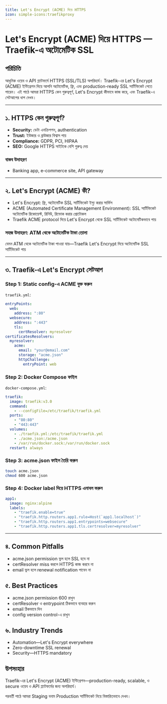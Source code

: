 ```yaml
---
title: Let's Encrypt (ACME) দিয়ে HTTPS
icon: simple-icons:traefikproxy
---
```


# Let's Encrypt (ACME) দিয়ে HTTPS — Traefik-এ অটোমেটিক SSL

## পরিচিতি

আধুনিক ওয়েব ও API প্ল্যাটফর্মে HTTPS (SSL/TLS) অপরিহার্য। Traefik-এর Let's Encrypt (ACME) ইন্টিগ্রেশন দিয়ে আপনি অটোমেটিক, ফ্রি, এবং production-ready SSL সার্টিফিকেট পেতে পারেন। এই পাঠে আমরা HTTPS কেন গুরুত্বপূর্ণ, Let's Encrypt কীভাবে কাজ করে, এবং Traefik-এ সেটআপের ধাপ দেখব।

---

## ১. HTTPS কেন গুরুত্বপূর্ণ?

- **Security:** ডেটা এনক্রিপশন, authentication
- **Trust:** ইউজার ও ব্রাউজার বিশ্বাস পায়
- **Compliance:** GDPR, PCI, HIPAA
- **SEO:** Google HTTPS সাইটকে বেশি গুরুত্ব দেয়

### বাস্তব উদাহরণ
- Banking app, e-commerce site, API gateway

---

## ২. Let's Encrypt (ACME) কী?

- Let's Encrypt: ফ্রি, অটোমেটিক SSL সার্টিফিকেট ইস্যু করার সার্ভিস
- ACME (Automated Certificate Management Environment): SSL সার্টিফিকেট অটোমেটিক রিকোয়েস্ট, রিনিউ, রিভোক করার প্রোটোকল
- Traefik ACME protocol দিয়ে Let's Encrypt থেকে SSL সার্টিফিকেট অটোমেটিকভাবে পায়

### সহজ উদাহরণ: ATM থেকে অটোমেটিক টাকা তোলা

যেমন ATM থেকে অটোমেটিক টাকা পাওয়া যায়—Traefik Let's Encrypt দিয়ে অটোমেটিক SSL সার্টিফিকেট পায়

---

## ৩. Traefik-এ Let's Encrypt সেটআপ

### Step 1: Static config-এ ACME যুক্ত করুন

`traefik.yml`:
```yaml
entryPoints:
  web:
    address: ":80"
  websecure:
    address: ":443"
    tls:
      certResolver: myresolver
certificatesResolvers:
  myresolver:
    acme:
      email: "your@email.com"
      storage: "acme.json"
      httpChallenge:
        entryPoint: web
```

### Step 2: Docker Compose ফাইল

`docker-compose.yml`:
```yaml
traefik:
  image: traefik:v3.0
  command:
    - --configFile=/etc/traefik/traefik.yml
  ports:
    - "80:80"
    - "443:443"
  volumes:
    - ./traefik.yml:/etc/traefik/traefik.yml
    - ./acme.json:/acme.json
    - /var/run/docker.sock:/var/run/docker.sock
  restart: always
```

### Step 3: acme.json ফাইল তৈরি করুন

```bash
touch acme.json
chmod 600 acme.json
```

### Step 4: Docker label দিয়ে HTTPS এনাবল করুন

```yaml
app1:
  image: nginx:alpine
  labels:
    - "traefik.enable=true"
    - "traefik.http.routers.app1.rule=Host(`app1.localhost`)"
    - "traefik.http.routers.app1.entrypoints=websecure"
    - "traefik.http.routers.app1.tls.certresolver=myresolver"
```

---

## ৪. Common Pitfalls

- acme.json permission ভুল হলে SSL হবে না
- certResolver miss করলে HTTPS কাজ করবে না
- email ভুল হলে renewal notification পাবেন না

## ৫. Best Practices

- acme.json permission 600 রাখুন
- certResolver ও entrypoint ঠিকভাবে ব্যবহার করুন
- email ঠিকভাবে দিন
- config version control-এ রাখুন

## ৬. Industry Trends

- Automation—Let's Encrypt everywhere
- Zero-downtime SSL renewal
- Security—HTTPS mandatory

## উপসংহার

Traefik-এর Let's Encrypt (ACME) ইন্টিগ্রেশন—production-ready, scalable, ও secure ওয়েব ও API প্ল্যাটফর্মের জন্য অপরিহার্য।

পরবর্তী পাঠে আমরা Staging বনাম Production সার্টিফিকেট নিয়ে বিস্তারিতভাবে দেখব।
